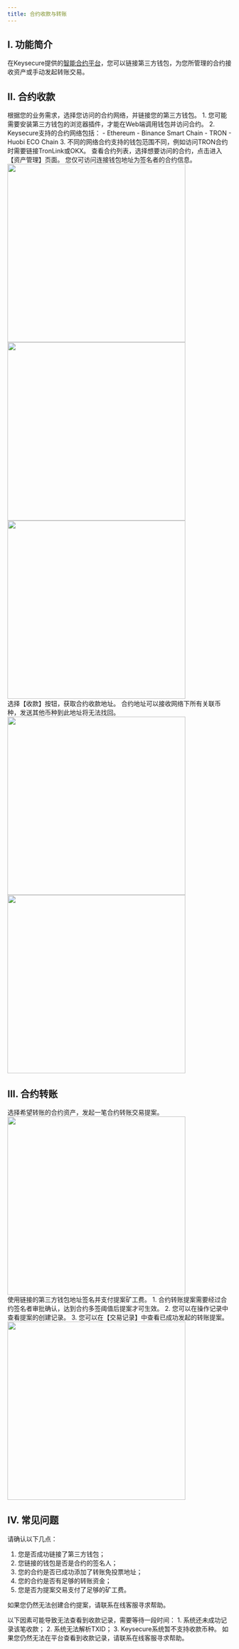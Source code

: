 ```yaml
---
title: 合约收款与转账
---
```




## I. 功能简介

在Keysecure提供的[智能合约平台](https://cold.keysecure.io)，您可以链接第三方钱包，为您所管理的合约接收资产或手动发起转账交易。


## II. 合约收款

<Steps>

<Step title="选择网络并连接钱包">
根据您的业务需求，选择您访问的合约网络，并链接您的第三方钱包。

<Tip>
1. 您可能需要安装第三方钱包的浏览器插件，才能在Web端调用钱包并访问合约。
2. Keysecure支持的合约网络包括：
   - Ethereum
   - Binance Smart Chain
   - TRON
   - Huobi ECO Chain
3. 不同的网络合约支持的钱包范围不同，例如访问TRON合约时需要链接TronLink或OKX。
</Tip>




</Step>

<Step title="选择合约">
查看合约列表，选择想要访问的合约，点击进入【资产管理】页面。

<Tip>
您仅可访问连接钱包地址为签名者的合约信息。
</Tip>

<div className="w-full flex items-center justify-center">
    <CardGroup cols={3}>
    <img src="/images/user-guide/startcreatecontractcn.png" width="400"/>
    <img src="/images/user-guide/selectwalletcn.jpeg" width="400"/>
    <img src="/images/user-guide/contractlistcn.jpeg" width="400"/>
    </CardGroup>
</div>

</Step>

<Step title="合约收款">
选择【收款】按钮，获取合约收款地址。

<Tip>
合约地址可以接收网络下所有关联币种，发送其他币种到此地址将无法找回。
</Tip>

<div className="w-full flex items-center justify-center">
    <CardGroup cols={2}>
    <img src="/images/user-guide/assetmanage1cn.jpeg" width="400"/>
    <img src="/images/user-guide/receive1cn.jpeg" width="400"/>
    </CardGroup>
</div>
</Step>

</Steps>


## III. 合约转账

<Steps>

<Step title="选择转账资产">
选择希望转账的合约资产，发起一笔合约转账交易提案。

<div className="w-full flex items-center justify-center">
    <img src="/images/user-guide/contracttransfer1cn.jpeg" width="400"/>
</div>
</Step>

<Step title="确认转账信息并签名">
使用链接的第三方钱包地址签名并支付提案矿工费。

<Tip>
1. 合约转账提案需要经过合约签名者审批确认，达到合约多签阈值后提案才可生效。
2. 您可以在操作记录中查看提案的创建记录。
3. 您可以在【交易记录】中查看已成功发起的转账提案。
</Tip>

<div className="w-full flex items-center justify-center">
    <img src="/images/user-guide/contracttransfer2cn.jpeg" width="400"/>
</div>

</Step>

</Steps>



## IV. 常见问题

<Accordion title="为什么我无法发起转账提案？">
请确认以下几点：

1. 您是否成功链接了第三方钱包；
2. 您链接的钱包是否是合约的签名人；
3. 您的合约是否已成功添加了转账免投票地址；
4. 您的合约是否有足够的转账资金；
5. 您是否为提案交易支付了足够的矿工费。

如果您仍然无法创建合约提案，请联系在线客服寻求帮助。
</Accordion>



<Accordion title="为什么我无法查看到合约收款记录?">
以下因素可能导致无法查看到收款记录，需要等待一段时间：
1. 系统还未成功记录该笔收款；
2. 系统无法解析TXID；
3. Keysecure系统暂不支持收款币种。
如果您仍然无法在平台查看到收款记录，请联系在线客服寻求帮助。
</Accordion>

